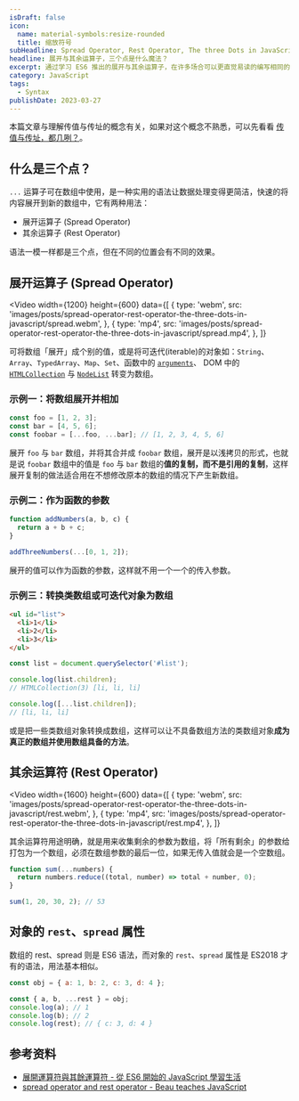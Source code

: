 ```yaml
---
isDraft: false
icon:
  name: material-symbols:resize-rounded
  title: 缩放符号
subHeadline: Spread Operator, Rest Operator, The three Dots in JavaScript
headline: 展开与其余运算子，三个点是什么魔法？
excerpt: 通过学习 ES6 推出的展开与其余运算子，在许多场合可以更直觉易读的编写相同的代码，通过动图与实际案例来了解它们的用途吧。语法一模一样都是三个点，但在不同的位置会有不同的效果，这篇文章也会介绍展开运算子 (Spread Operator) 与其余运算子 (Rest Operator) 之间的差异。
category: JavaScript
tags:
  - Syntax
publishDate: 2023-03-27
---
```


<Info type="info">
  本篇文章与理解传值与传址的概念有关，如果对这个概念不熟悉，可以先看看
  <a href="https://www.webdong.dev/post/value-vs-reference-which-one/">传值与传址，都几咧？</a>。
</Info>

## 什么是三个点？

`...` 运算子可在数组中使用，是一种实用的语法让数据处理变得更简洁，快速的将内容展开到新的数组中，它有两种用法：

- 展开运算子 (Spread Operator)
- 其余运算子 (Rest Operator)

语法一模一样都是三个点，但在不同的位置会有不同的效果。

## 展开运算子 (Spread Operator)

<Video
  width={1200}
  height={600}
  data={[
    {
      type: 'webm',
      src: 'images/posts/spread-operator-rest-operator-the-three-dots-in-javascript/spread.webm',
    },
    {
      type: 'mp4',
      src: 'images/posts/spread-operator-rest-operator-the-three-dots-in-javascript/spread.mp4',
    },
  ]}
></Video>

可将数组「展开」成个别的值，或是将可迭代(iterable)的对象如：`String`、`Array`、`TypedArray`、`Map`、`Set`、函数中的 [`arguments`](https://developer.mozilla.org/zh-TW/docs/Web/JavaScript/Reference/Functions/arguments)、 DOM 中的 [`HTMLCollection`](https://developer.mozilla.org/zh-TW/docs/Web/API/HTMLCollection) 与 [`NodeList`](https://developer.mozilla.org/zh-TW/docs/Web/API/NodeList) 转变为数组。

### 示例一：将数组展开并相加

```javascript
const foo = [1, 2, 3];
const bar = [4, 5, 6];
const foobar = [...foo, ...bar]; // [1, 2, 3, 4, 5, 6]
```

展开 `foo` 与 `bar` 数组，并将其合并成 `foobar` 数组，展开是以浅拷贝的形式，也就是说 `foobar` 数组中的值是 `foo` 与 `bar` 数组的**值的复制，而不是引用的复制**，这样展开复制的做法适合用在不想修改原本的数组的情况下产生新数组。

### 示例二：作为函数的参数

```javascript
function addNumbers(a, b, c) {
  return a + b + c;
}

addThreeNumbers(...[0, 1, 2]);
```

展开的值可以作为函数的参数，这样就不用一个一个的传入参数。

### 示例三：转换类数组或可迭代对象为数组

```html
<ul id="list">
  <li>1</li>
  <li>2</li>
  <li>3</li>
</ul>
```

```javascript
const list = document.querySelector('#list');

console.log(list.children);
// HTMLCollection(3) [li, li, li]

console.log([...list.children]);
// [li, li, li]
```

或是把一些类数组对象转换成数组，这样可以让不具备数组方法的类数组对象**成为真正的数组并使用数组具备的方法**。

## 其余运算符 (Rest Operator)

<Video
  width={1600}
  height={600}
  data={[
    {
      type: 'webm',
      src: 'images/posts/spread-operator-rest-operator-the-three-dots-in-javascript/rest.webm',
    },
    {
      type: 'mp4',
      src: 'images/posts/spread-operator-rest-operator-the-three-dots-in-javascript/rest.mp4',
    },
  ]}
></Video>

其余运算符用途明确，就是用来收集剩余的参数为数组，将「所有剩余」的参数给打包为一个数组，必须在数组参数的最后一位，如果无传入值就会是一个空数组。

```javascript
function sum(...numbers) {
  return numbers.reduce((total, number) => total + number, 0);
}

sum(1, 20, 30, 2); // 53
```

## 对象的 `rest`、`spread` 属性

数组的 rest、spread 则是 ES6 语法，而对象的 `rest`、`spread` 属性是 ES2018 才有的语法，用法基本相似。

```javascript
const obj = { a: 1, b: 2, c: 3, d: 4 };

const { a, b, ...rest } = obj;
console.log(a); // 1
console.log(b); // 2
console.log(rest); // { c: 3, d: 4 }
```

## 参考资料

- [展開運算符與其餘運算符 - 從 ES6 開始的 JavaScript 學習生活](https://eddy-chang.gitbook.io/javascript-start-from-es6/part4/rest_spread)
- [spread operator and rest operator - Beau teaches JavaScript](https://www.youtube.com/watch?v=iLx4ma8ZqvQ)
